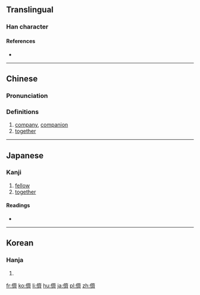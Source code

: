 {{also|侪}}
==Translingual==

===Han character===
{{Han char|rn=9|rad=人|as=14|sn=16|four=2022<sub>3</sub>|canj=人卜X (OYX)|ids=⿰[[亻]][[齊]]}}

====References====
* {{Han ref|kx=0119.380|dkj=01227|dj=0253.140|hdz=10231.140|uh=5115|ud=20757|bh=BEAB|bd=48811}}

----

==Chinese==
{{zh-forms|s=侪}}

===Pronunciation===
{{zh-pron
|m=chái
|c=caai4
|mc=y
|oc=y
|ma=
|cat=n,adv
}}

===Definitions===
# [[company]], [[companion]]
# [[together]]

----

==Japanese==

===Kanji===
{{ja-kanji|grade=|rs=人14}}

# [[fellow]]
# [[together]]

====Readings====
* {{ja-readings|on=[[せい]] (sei), [[さい]] (sai)|kun=[[ともがら]] (tomogara)}}

----

==Korean==

===Hanja===
{{ko-hanja|hangeul=제|rv=je|mr=che}}

# {{defn|lang=ko|sort=人14}}

[[fr:儕]]
[[ko:儕]]
[[li:儕]]
[[hu:儕]]
[[ja:儕]]
[[pl:儕]]
[[zh:儕]]